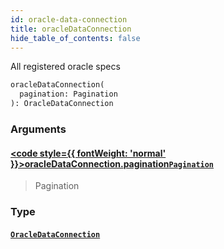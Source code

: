 ```yaml
---
id: oracle-data-connection
title: oracleDataConnection
hide_table_of_contents: false
---
```








All registered oracle specs

```graphql
oracleDataConnection(
  pagination: Pagination
): OracleDataConnection
```


### Arguments

#### [<code style={{ fontWeight: 'normal' }}>oracleDataConnection.<b>pagination</b></code>](#)<Bullet />[`Pagination`](/docs/testnet/graphql/inputs/pagination) <Badge class="secondary" text="input"/>
> Pagination
> 

### Type

#### [`OracleDataConnection`](/docs/testnet/graphql/objects/oracle-data-connection) <Badge class="secondary" text="object"/>
> 
> 





